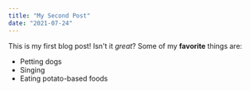 ```yaml
---
title: "My Second Post"
date: "2021-07-24"
---
```

This is my first blog post! Isn't it *great*?
Some of my **favorite** things are:
* Petting dogs
* Singing
* Eating potato-based foods